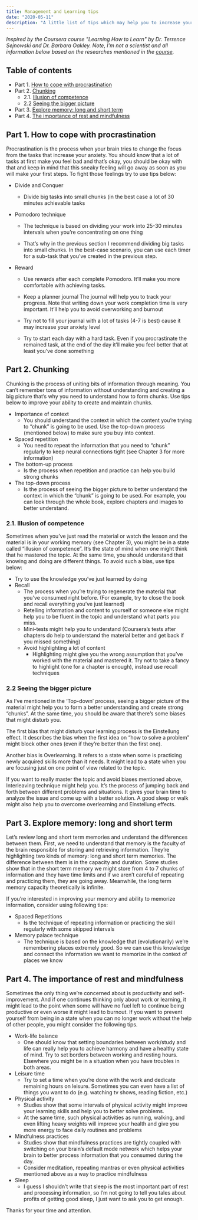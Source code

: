 ```yaml
---
title: Management and Learning tips
date: "2020-05-11"
description: "A little list of tips which may help you to increase your productivity and start learn better. Based on the work of Dr. Terrence Sejnowski and Dr. Barbara Oakley."
---
```


_Inspired by the Coursera course "Learning How to Learn" by Dr. Terrence Sejnowski and Dr. Barbara Oakley. Note, I’m not a scientist and all information below based on the researches mentioned in the [course](https://www.coursera.org/learn/learning-how-to-learn)._

## Table of contents

- Part 1. [How to cope with procrastination](#part-1-how-to-cope-with-procrastination)
- Part 2. [Chunking](#part-2-chunking)
  - 2.1. [Illusion of competence](#21-illusion-of-competence)
  - 2.2 [Seeing the bigger picture](#22-seeing-the-bigger-picture)
- Part 3. [Explore memory: long and short term](#part-3-explore-memory-long-and-short-term)
- Part 4. [The importance of rest and mindfulness](#part-4-the-importance-of-rest-and-mindfulness)

## Part 1. How to cope with procrastination

Procrastination is the process when your brain tries to change the focus from the tasks that increase your anxiety. You should know that a lot of tasks at first make you feel bad and that’s okay, you should be okay with that and keep in mind that this sneaky feeling will go away as soon as you will make your first steps. To fight those feelings try to use tips below:

- Divide and Conquer

  - Divide big tasks into small chunks (in the best case a lot of 30 minutes achievable tasks

- Pomodoro technique

  - The technique is based on dividing your work into 25-30 minutes intervals when you’re concentrating on one thing

  - That’s why in the previous section I recommend dividing big tasks into small chunks. In the best-case scenario, you can use each timer for a sub-task that you’ve created in the previous step.

- Reward

  - Use rewards after each complete Pomodoro. It’ll make you more comfortable with achieving tasks.

  - Keep a planner journal
    The journal will help you to track your progress. Note that writing down your work completion time is very important. It’ll help you to avoid overworking and burnout

  - Try not to fill your journal with a lot of tasks (4-7 is best) cause it may increase your anxiety level

  - Try to start each day with a hard task. Even if you procrastinate the remained task, at the end of the day it’ll make you feel better that at least you’ve done something

## Part 2. Chunking

Chunking is the process of uniting bits of information through meaning. You can’t remember tons of information without understanding and creating a big picture that’s why you need to understand how to form chunks. Use tips below to improve your ability to create and maintain chunks.

- Importance of context
  - You should understand the context in which the content you’re trying to “chunk” is going to be used. Use the top-down process (mentioned below) to make sure you buy into context.
- Spaced repetition
  - You need to repeat the information that you need to “chunk” regularly to keep neural connections tight (see Chapter 3 for more information)
- The bottom-up process
  - Is the process when repetition and practice can help you build strong chunks
- The top-down process
  - Is the process of seeing the bigger picture to better understand the context in which the “chunk” is going to be used. For example, you can look through the whole book, explore chapters and images to better understand.

### 2.1. Illusion of competence

Sometimes when you’ve just read the material or watch the lesson and the material is in your working memory (see Chapter 3), you might be in a state called “illusion of competence”. It’s the state of mind when one might think that he mastered the topic. At the same time, you should understand that knowing and doing are different things. To avoid such a bias, use tips below:

- Try to use the knowledge you’ve just learned by doing
- Recall
  - The process when you’re trying to regenerate the material that you’ve consumed right before. (For example, try to close the book and recall everything you’ve just learned)
  - Retelling information and content to yourself or someone else might help you to be fluent in the topic and understand what parts you miss.
  - Mini-tests might help you to understand (Coursera’s tests after chapters do help to understand the material better and get back if you missed something)
  - Avoid highlighting a lot of content
    - Highlighting might give you the wrong assumption that you’ve worked with the material and mastered it. Try not to take a fancy to highlight (one for a chapter is enough), instead use recall techniques

### 2.2 Seeing the bigger picture

As I’ve mentioned in the ‘Top-down’ process, seeing a bigger picture of the material might help you to form a better understanding and create strong “chunks”. At the same time, you should be aware that there’s some biases that might disturb you.

The first bias that might disturb your learning process is the Einstellung effect. It describes the bias when the first idea on “how to solve a problem” might block other ones (even if they’re better than the first one).

Another bias is Overlearning. It refers to a state when some is practicing newly acquired skills more than it needs. It might lead to a state when you are focusing just on one point of view related to the topic.

If you want to really master the topic and avoid biases mentioned above, Interleaving technique might help you. It’s the process of jumping back and forth between different problems and situations. It gives your brain time to analyze the issue and come up with a better solution. A good sleep or walk might also help you to overcome overlearning and Einstellung effects.

## Part 3. Explore memory: long and short term

Let’s review long and short term memories and understand the differences between them. First, we need to understand that memory is the faculty of the brain responsible for storing and retrieving information. They’re highlighting two kinds of memory: long and short term memories. The difference between them is in the capacity and duration. Some studies show that in the short term memory we might store from 4 to 7 chunks of information and they have time limits and if we aren’t careful of repeating and practicing them, they are going away. Meanwhile, the long term memory capacity theoretically is infinite.

If you’re interested in improving your memory and ability to memorize information, consider using following tips:

- Spaced Repetitions
  - Is the technique of repeating information or practicing the skill regularly with some skipped intervals
- Memory palace technique
  - The technique is based on the knowledge that (evolutionarily) we’re remembering places extremely good. So we can use this knowledge and connect the information we want to memorize in the context of places we know

## Part 4. The importance of rest and mindfulness

Sometimes the only thing we’re concerned about is productivity and self-improvement. And if one continues thinking only about work or learning, it might lead to the point when some will have no fuel left to continue being productive or even worse it might lead to burnout. If you want to prevent yourself from being in a state when you can no longer work without the help of other people, you might consider the following tips.

- Work-life balance
  - One should know that setting boundaries between work/study and life can really help you to achieve harmony and have a healthy state of mind. Try to set borders between working and resting hours. Elsewhere you might be in a situation when you have troubles in both areas.
- Leisure time
  - Try to set a time when you’re done with the work and dedicate remaining hours on leisure. Sometimes you can even have a list of things you want to do (e.g. watching tv shows, reading fiction, etc.)
- Physical activity
  - Studies show that some intervals of physical activity might improve your learning skills and help you to better solve problems.
  - At the same time, such physical activities as running, walking, and even lifting heavy weights will improve your health and give you more energy to face daily routines and problems
- Mindfulness practices
  - Studies show that mindfulness practices are tightly coupled with switching on your brain’s default mode network which helps your brain to better process information that you consumed during the day.
  - Consider meditation, repeating mantras or even physical activities mentioned above as a way to practice mindfulness
- Sleep
  - I guess I shouldn’t write that sleep is the most important part of rest and processing information, so I’m not going to tell you tales about profits of getting good sleep, I just want to ask you to get enough.

Thanks for your time and attention.
